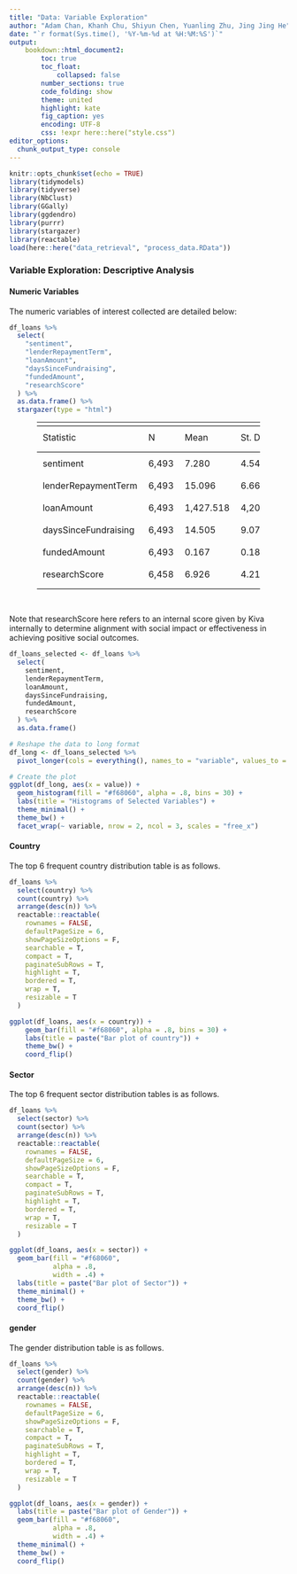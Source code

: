 ```yaml
---
title: "Data: Variable Exploration"
author: "Adam Chan, Khanh Chu, Shiyun Chen, Yuanling Zhu, Jing Jing He"
date: "`r format(Sys.time(), '%Y-%m-%d at %H:%M:%S')`"
output: 
    bookdown::html_document2:
        toc: true
        toc_float: 
            collapsed: false
        number_sections: true
        code_folding: show
        theme: united
        highlight: kate
        fig_caption: yes
        encoding: UTF-8
        css: !expr here::here("style.css")
editor_options: 
  chunk_output_type: console
---
```


```r
knitr::opts_chunk$set(echo = TRUE)
library(tidymodels)
library(tidyverse)
library(NbClust)
library(GGally)
library(ggdendro)
library(purrr)
library(stargazer)
library(reactable)
load(here::here("data_retrieval", "process_data.RData"))
```

### Variable Exploration: Descriptive Analysis {.tabset}

#### Numeric Variables

The numeric variables of interest collected are detailed below:

``` r
df_loans %>%
  select(
    "sentiment",
    "lenderRepaymentTerm",
    "loanAmount",
    "daysSinceFundraising",
    "fundedAmount",
    "researchScore"
  ) %>%
  as.data.frame() %>%
  stargazer(type = "html")
```


<div style="text-align: center;">
  <table style="margin: 0 auto; border-collapse: collapse; width: 80%; border-spacing: 10px;">
    <tr>
      <td colspan="6" style="border-bottom: 1px solid black;"></td>
    </tr>
    <tr>
      <td style="text-align: left; padding: 10px;">Statistic</td>
      <td style="padding: 10px;">N</td>
      <td style="padding: 10px;">Mean</td>
      <td style="padding: 10px;">St. Dev.</td>
      <td style="padding: 10px;">Min</td>
      <td style="padding: 10px;">Max</td>
    </tr>
    <tr>
      <td colspan="6" style="border-bottom: 1px solid black;"></td>
    </tr>
    <tr>
      <td style="text-align: left; padding: 10px;">sentiment</td>
      <td style="padding: 10px;">6,493</td>
      <td style="padding: 10px;">7.280</td>
      <td style="padding: 10px;">4.548</td>
      <td style="padding: 10px;">0</td>
      <td style="padding: 10px;">33</td>
    </tr>
    <tr>
      <td style="text-align: left; padding: 10px;">lenderRepaymentTerm</td>
      <td style="padding: 10px;">6,493</td>
      <td style="padding: 10px;">15.096</td>
      <td style="padding: 10px;">6.663</td>
      <td style="padding: 10px;">5</td>
      <td style="padding: 10px;">122</td>
    </tr>
    <tr>
      <td style="text-align: left; padding: 10px;">loanAmount</td>
      <td style="padding: 10px;">6,493</td>
      <td style="padding: 10px;">1,427.518</td>
      <td style="padding: 10px;">4,204.432</td>
      <td style="padding: 10px;">100</td>
      <td style="padding: 10px;">300,000</td>
    </tr>
    <tr>
      <td style="text-align: left; padding: 10px;">daysSinceFundraising</td>
      <td style="padding: 10px;">6,493</td>
      <td style="padding: 10px;">14.505</td>
      <td style="padding: 10px;">9.077</td>
      <td style="padding: 10px;">0</td>
      <td style="padding: 10px;">42</td>
    </tr>
    <tr>
      <td style="text-align: left; padding: 10px;">fundedAmount</td>
      <td style="padding: 10px;">6,493</td>
      <td style="padding: 10px;">0.167</td>
      <td style="padding: 10px;">0.189</td>
      <td style="padding: 10px;">0.000</td>
      <td style="padding: 10px;">1.000</td>
    </tr>
    <tr>
      <td style="text-align: left; padding: 10px;">researchScore</td>
      <td style="padding: 10px;">6,458</td>
      <td style="padding: 10px;">6.926</td>
      <td style="padding: 10px;">4.213</td>
      <td style="padding: 10px;">0.000</td>
      <td style="padding: 10px;">37.500</td>
    </tr>
    <tr>
      <td colspan="6" style="border-bottom: 1px solid black;"></td>
    </tr>
  </table>
</div>

</br>

Note that researchScore here refers to an internal score given by Kiva internally to determine alignment with social impact or effectiveness in achieving positive social outcomes. 

```r
df_loans_selected <- df_loans %>%
  select(
    sentiment,
    lenderRepaymentTerm,
    loanAmount,
    daysSinceFundraising,
    fundedAmount,
    researchScore
  ) %>%
  as.data.frame()

# Reshape the data to long format
df_long <- df_loans_selected %>%
  pivot_longer(cols = everything(), names_to = "variable", values_to = "value")

# Create the plot
ggplot(df_long, aes(x = value)) +
  geom_histogram(fill = "#f68060", alpha = .8, bins = 30) +
  labs(title = "Histograms of Selected Variables") +
  theme_minimal() +
  theme_bw() +
  facet_wrap(~ variable, nrow = 2, ncol = 3, scales = "free_x") 
```


#### Country

The top 6 frequent country distribution table is as follows.

```r
df_loans %>% 
  select(country) %>% 
  count(country) %>% 
  arrange(desc(n)) %>%
  reactable::reactable(
    rownames = FALSE,
    defaultPageSize = 6,
    showPageSizeOptions = F,
    searchable = T,
    compact = T,
    paginateSubRows = T,
    highlight = T,
    bordered = T,
    wrap = T,
    resizable = T
  )

ggplot(df_loans, aes(x = country)) +
    geom_bar(fill = "#f68060", alpha = .8, bins = 30) +
    labs(title = paste("Bar plot of country")) +
    theme_bw() +
    coord_flip()
```


#### Sector

The top 6 frequent sector distribution tables is as follows.

```r
df_loans %>%
  select(sector) %>%
  count(sector) %>%
  arrange(desc(n)) %>%
  reactable::reactable(
    rownames = FALSE,
    defaultPageSize = 6,
    showPageSizeOptions = F,
    searchable = T,
    compact = T,
    paginateSubRows = T,
    highlight = T,
    bordered = T,
    wrap = T,
    resizable = T
  )

ggplot(df_loans, aes(x = sector)) +
  geom_bar(fill = "#f68060",
           alpha = .8,
           width = .4) +
  labs(title = paste("Bar plot of Sector")) +
  theme_minimal() +
  theme_bw() +
  coord_flip() 
```

#### gender

The gender distribution table is as follows. 

```r
df_loans %>%
  select(gender) %>%
  count(gender) %>%
  arrange(desc(n)) %>%
  reactable::reactable(
    rownames = FALSE,
    defaultPageSize = 6,
    showPageSizeOptions = F,
    searchable = T,
    compact = T,
    paginateSubRows = T,
    highlight = T,
    bordered = T,
    wrap = T,
    resizable = T
  )

ggplot(df_loans, aes(x = gender)) +
  labs(title = paste("Bar plot of Gender")) +
  geom_bar(fill = "#f68060",
           alpha = .8,
           width = .4) +
  theme_minimal() +
  theme_bw() +
  coord_flip() 
```

